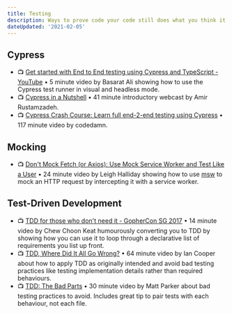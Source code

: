 ```yaml
---
title: Testing
description: Ways to prove code your code still does what you think it does.
dateUpdated: '2021-02-05'
---
```


## Cypress 

- 📺 [Get started with End to End testing using Cypress and TypeScript - YouTube](https://m.youtube.com/watch?v=1Vr1cAN_CLA) • 5 minute video by Basarat Ali showing how to use the Cypress test runner in visual and headless mode.
- 📺 [Cypress in a Nutshell](https://m.youtube.com/watch?v=LcGHiFnBh3Y) • 41 minute introductory webcast by Amir Rustamzadeh.
- 📺 [Cypress Crash Course: Learn full end-2-end testing using Cypress](https://m.youtube.com/watch?v=OIAzwr-_jhY) • 117 minute video by codedamn.

## Mocking

- 📺 [Don't Mock Fetch (or Axios): Use Mock Service Worker and Test Like a User](https://m.youtube.com/watch?v=v77fjkKQTH0) • 24 minute video by Leigh Halliday showing how to use [msw](https://mswjs.io/) to  mock an HTTP request by intercepting it with a service worker.

## Test-Driven Development

- 📺 [TDD for those who don't need it - GopherCon SG 2017](https://m.youtube.com/watch?v=a6oP24CSdUg) • 14 minute video by Chew Choon Keat humourously converting you to TDD by showing how you can use it to loop through a declarative list of requirements you list up front.
- 📺 [TDD, Where Did It All Go Wrong?](https://m.youtube.com/watch?v=EZ05e7EMOLM) • 64 minute video by Ian Cooper about how to apply TDD as originally intended and avoid bad testing practices like testing implementation details rather than required behaviours. 
- 📺 [TDD: The Bad Parts](https://m.youtube.com/watch?v=xPL84vvLwXA) • 30 minute video by Matt Parker about bad testing practices to avoid. Includes great tip to pair tests with each behaviour, not each file.
